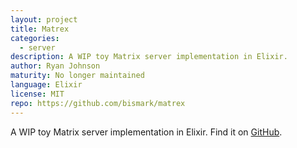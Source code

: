 ```yaml
---
layout: project
title: Matrex
categories:
  - server
description: A WIP toy Matrix server implementation in Elixir.
author: Ryan Johnson
maturity: No longer maintained
language: Elixir
license: MIT
repo: https://github.com/bismark/matrex
---
```


A WIP toy Matrix server implementation in Elixir. Find it on [GitHub](https://github.com/bismark/matrex).



